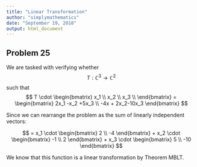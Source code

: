 ```yaml
---
title: "Linear Transformation"
author: "simplymathematics"
date: "September 19, 2018"
output: html_document
---
```

## Problem 25

We are tasked with verifying whether
$$ T:\mathbb{C}^3 \rightarrow \mathbb{C}^2 $$
such that 
$$ 
T \cdot \begin{bmatrix}
x_1 \\
x_2 \\
x_3 \\
\end{bmatrix} = \begin{bmatrix} 
2x_1 -x_2 +5x_3 \\
-4x + 2x_2-10x_3
\end{bmatrix}
$$

Since we can rearrange the problem as the sum of linearly independent vectors: 

$$ = x_1 \cdot \begin{bmatrix}
2 \\
-4
\end{bmatrix} + x_2 \cdot \begin{bmatrix}
-1 \\
2
\end{bmatrix} + x_3 \cdot \begin{bmatrix}
5 \\
-10
\end{bmatrix} 
$$

We know that this function is a linear transformation by Theorem MBLT. 